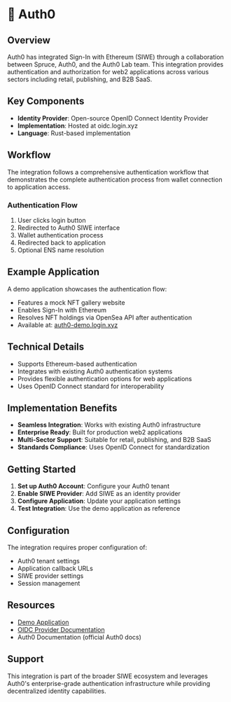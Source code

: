 # 🔰 Auth0

## Overview

Auth0 has integrated Sign-In with Ethereum (SIWE) through a collaboration between Spruce, Auth0, and the Auth0 Lab team. This integration provides authentication and authorization for web2 applications across various sectors including retail, publishing, and B2B SaaS.


<FullWidthLink 
	href='https://auth0.com/blog/sign-in-with-ethereum-siwe-now-available-on-auth0/'
	logo='/img/auth0.svg'
	text='Sign In With Ethereum (SIWE), Now Available on Auth0'
	themeAware={true}
/>

## Key Components

-   **Identity Provider**: Open-source OpenID Connect Identity Provider
-   **Implementation**: Hosted at oidc.login.xyz
-   **Language**: Rust-based implementation

## Workflow

The integration follows a comprehensive authentication workflow that demonstrates the complete authentication process from wallet connection to application access.

### Authentication Flow

1. User clicks login button
2. Redirected to Auth0 SIWE interface
3. Wallet authentication process
4. Redirected back to application
5. Optional ENS name resolution

## Example Application

A demo application showcases the authentication flow:

-   Features a mock NFT gallery website
-   Enables Sign-In with Ethereum
-   Resolves NFT holdings via OpenSea API after authentication
-   Available at: [auth0-demo.login.xyz](https://auth0-demo.login.xyz/#/)

## Technical Details

-   Supports Ethereum-based authentication
-   Integrates with existing Auth0 authentication systems
-   Provides flexible authentication options for web applications
-   Uses OpenID Connect standard for interoperability

## Implementation Benefits

-   **Seamless Integration**: Works with existing Auth0 infrastructure
-   **Enterprise Ready**: Built for production web2 applications
-   **Multi-Sector Support**: Suitable for retail, publishing, and B2B SaaS
-   **Standards Compliance**: Uses OpenID Connect for standardization

## Getting Started

1. **Set up Auth0 Account**: Configure your Auth0 tenant
2. **Enable SIWE Provider**: Add SIWE as an identity provider
3. **Configure Application**: Update your application settings
4. **Test Integration**: Use the demo application as reference

## Configuration

The integration requires proper configuration of:

-   Auth0 tenant settings
-   Application callback URLs
-   SIWE provider settings
-   Session management

## Resources

-   [Demo Application](https://auth0-demo.login.xyz/#/)
-   [OIDC Provider Documentation](/servers/oidc-provider)
-   Auth0 Documentation (official Auth0 docs)

## Support

This integration is part of the broader SIWE ecosystem and leverages Auth0's enterprise-grade authentication infrastructure while providing decentralized identity capabilities.
